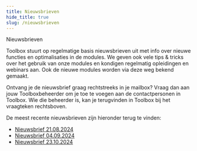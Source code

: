 ```yaml
---
title: Nieuwsbrieven
hide_title: true 
slug: /nieuwsbrieven
---
```


<ImageTitle img="newsletter.png">Nieuwsbrieven</ImageTitle>

Toolbox stuurt op regelmatige basis nieuwsbrieven uit met info over nieuwe functies en optimalisaties in de modules. We geven ook vele tips & tricks over het gebruik van onze modules en kondigen regelmatig opleidingen en webinars aan. Ook de nieuwe modules worden via deze weg bekend gemaakt. 

Ontvang je de nieuwsbrief graag rechtstreeks in je mailbox? Vraag dan aan jouw Toolboxbeheerder om je toe te voegen aan de contactpersonen in Toolbox. Wie die beheerder is, kan je terugvinden in Toolbox bij het vraagteken rechtsboven. 

De meest recente nieuwsbrieven zijn hieronder terug te vinden:

- [Nieuwsbrief 21.08.2024](./nieuwsbrief_aug_24.pdf) 
- [Nieuwsbrief 04.09.2024](./nieuwsbrief_04_09_24.pdf)
- [Nieuwsbrief 23.10.2024](./nieuwsbrief_23_10_24.pdf)